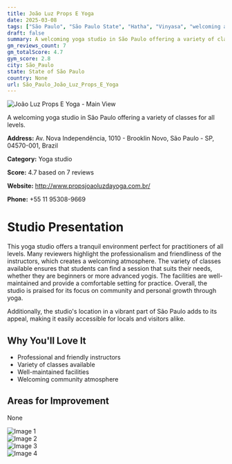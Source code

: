 ```yaml
---
title: João Luz Props E Yoga
date: 2025-03-08
tags: ["São Paulo", "São Paulo State", "Hatha", "Vinyasa", "welcoming atmosphere", "community-focused", "São Paulo"]  
draft: false
summary: A welcoming yoga studio in São Paulo offering a variety of classes for all levels.
gm_reviews_count: 7
gm_totalScore: 4.7
gym_score: 2.8
city: São_Paulo
state: State of São Paulo
country: None
url: São_Paulo_João_Luz_Props_E_Yoga
---
```


<div className="aspect-[16/9] relative my-8">
  <img 
    src="https://lh5.googleusercontent.com/p/AF1QipNjHkjzvWvtiPQIrdDlvCDm_vuhKcIhjHCIaQYh=w1920-h1080-k-no"
    alt="João Luz Props E Yoga - Main View"
    className="object-cover absolute inset-0 w-full h-full rounded-lg"
  />
</div>

A welcoming yoga studio in São Paulo offering a variety of classes for all levels.

**Address:** Av. Nova Independência, 1010 - Brooklin Novo, São Paulo - SP, 04570-001, Brazil

**Category:** Yoga studio

**Score:** 4.7 based on 7 reviews

**Website:** http://www.propsjoaoluzdayoga.com.br/

**Phone:** +55 11 95308-9669

# Studio Presentation

This yoga studio offers a tranquil environment perfect for practitioners of all levels. Many reviewers highlight the professionalism and friendliness of the instructors, which creates a welcoming atmosphere. The variety of classes available ensures that students can find a session that suits their needs, whether they are beginners or more advanced yogis. The facilities are well-maintained and provide a comfortable setting for practice. Overall, the studio is praised for its focus on community and personal growth through yoga.

Additionally, the studio's location in a vibrant part of São Paulo adds to its appeal, making it easily accessible for locals and visitors alike.

## Why You'll Love It

- Professional and friendly instructors
- Variety of classes available
- Well-maintained facilities
- Welcoming community atmosphere

## Areas for Improvement

None

<div className="grid grid-cols-1 xl:grid-cols-2 gap-4 my-8">
<div className="aspect-[4/3] relative"><img src="https://lh5.googleusercontent.com/p/AF1QipOJDjegnjBwRCpW3KC3EzaigsVpXS0I9po5pBqc=w1920-h1080-k-no" alt="Image 1" className="object-cover absolute inset-0 w-full h-full rounded-lg" /></div>
<div className="aspect-[4/3] relative"><img src="https://lh5.googleusercontent.com/p/AF1QipPBtwzepuIVnqRcSex7iEvf4oyFdEunLhP3dozf=w1920-h1080-k-no" alt="Image 2" className="object-cover absolute inset-0 w-full h-full rounded-lg" /></div>
<div className="aspect-[4/3] relative"><img src="https://lh5.googleusercontent.com/p/AF1QipPiTdDQtaBteLpk6ylTsFAJSYb_FMRrM4Rzfz5C=w1920-h1080-k-no" alt="Image 3" className="object-cover absolute inset-0 w-full h-full rounded-lg" /></div>
<div className="aspect-[4/3] relative"><img src="https://lh5.googleusercontent.com/p/AF1QipOJIDmM9daWhb-lFqr35e1f56aE5QWT5vL9a0B1=w1920-h1080-k-no" alt="Image 4" className="object-cover absolute inset-0 w-full h-full rounded-lg" /></div>
</div>